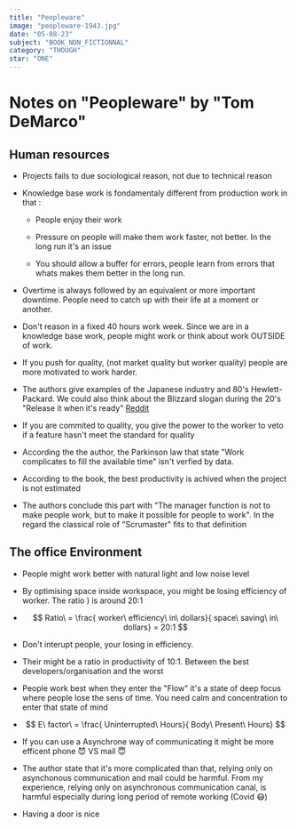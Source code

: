 ```yaml
---
title: "Peopleware"
image: "peopleware-1943.jpg"
date: "05-08-23"
subject: "BOOK_NON_FICTIONNAL"
category: "THOUGH"
star: "ONE"
---
```


# Notes on "Peopleware" by "Tom DeMarco"

## Human resources

- Projects fails to due sociological reason, not due to technical reason

- Knowledge base work is fondamentaly different from production work in that :

  - People enjoy their work

  - Pressure on people will make them work faster, not better. In the long run it's an issue

  - You should allow a buffer for errors, people learn from errors that whats makes them better in the long run.

- Overtime is always followed by an equivalent or more important downtime. People need to catch up with their life at a moment or another.

- Don't reason in a fixed 40 hours work week. Since we are in a knowledge base work, people might work or think about work OUTSIDE of work.

<Quote
  author="Tom DeMarco"
  quote="Quality, far beyond that required by the end user, is a means to higher productivity"
/>

- If you push for quality, (not market quality but worker quality) people are more motivated to work harder.

- The authors give examples of the Japanese industry and 80's Hewlett-Packard. We could also think about the Blizzard slogan during the 20's "Release it when it's ready" [Reddit](https://www.reddit.com/r/WC3/comments/ewecxn/blizzard_used_to_say_well_release_it_when_its/)

- If you are commited to quality, you give the power to the worker to veto if a feature hasn't meet the standard for quality

- According the the author, the Parkinson law that state "Work complicates to fill the available time" isn't verfied by data.

- According to the book, the best productivity is achived when the project is not estimated

- The authors conclude this part with "The manager function is not to make people work, but to make it possible for people to work". In the regard the classical role of "Scrumaster" fits to that definition

## The office Environment

- People might work better with natural light and low noise level

- By optimising space inside workspace, you might be losing efficiency of worker. The ratio ) is around 20:1

- $$
   Ratio\ = \frac{ worker\ efficiency\ in\ dollars}{ space\ saving\ in\ dollars} = 20:1
  $$

- Don't interupt people, your losing in efficiency.

- Their might be a ratio in productivity of 10:1. Between the best developers/organisation and the worst

- People work best when they enter the "Flow" it's a state of deep focus where people lose the sens of time. You need calm and concentration to enter that state of mind

- $$
  E\ factor\ = \frac{ Uninterrupted\ Hours}{ Body\ Present\ Hours}
  $$

- If you can use a Asynchrone way of communicating it might be more efficent phone 😈 VS mail 😇

- The author state that it's more complicated than that, relying only on asynchonous communication and mail could be harmful. From my experience, relying only on asynchronous communication canal, is harmful especially during long period of remote working (Covid 😷)

- Having a door is nice
